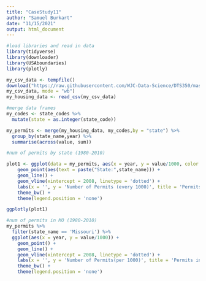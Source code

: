 ```yaml
---
title: "CaseStudy11"
author: "Samuel Burkart"
date: "11/15/2021"
output: html_document
---
```


```r
#load libraries and read in data
library(tidyverse)
library(downloader)
library(USAboundaries)
library(plotly)

my_csv_data <- tempfile()
download("https://raw.githubusercontent.com/WJC-Data-Science/DTS350/master/permits.csv", 
my_csv_data, mode = "wb")
my_housing_data <- read_csv(my_csv_data)
```
```r
#merge data frames
my_codes <- state_codes %>%
  mutate(state = as.integer(state_code))

my_permits <- merge(my_housing_data, my_codes,by = "state") %>%
  group_by(state_name,year) %>%
  summarise(across(value, sum))
```
```r
#num of permits by state (1980-2010)

plot1 <- ggplot(data = my_permits, aes(x = year, y = value/1000, color = state_name)) +
    geom_point(aes(text = paste("State:",state_name))) +
    geom_line() +
    geom_vline(xintercept = 2008, linetype = 'dotted') +
    labs(x = '', y = 'Number of Permits (every 1000)', title = 'Permits by State') +
    theme_bw() +
    theme(legend.position = 'none')

ggplotly(plot1)
```
```r
#num of permits in MO (1980-2010)
my_permits %>%
  filter(state_name == 'Missouri') %>%
  ggplot(aes(x = year, y = value/1000)) +
    geom_point() +
    geom_line() +
    geom_vline(xintercept = 2008, linetype = 'dotted') +
    labs(x = '', y = 'Number of Permits(per 1000)', title = 'Permits in Missouri') +
    theme_bw() +
    theme(legend.position = 'none')
```

